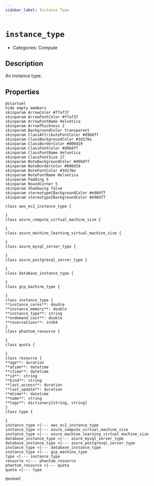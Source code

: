 ```yaml
---
sidebar_label: Instance Type
---
```


# `instance_type`

- Categories: Compute



## Description
An instance type.

## Properties
<ZoomPanPinch>

```kroki imgType="plantuml" imgAlt="Diagram of Instance Type data model"
@startuml
hide empty members
skinparam ArrowColor #ffaf37
skinparam ArrowFontColor #ffaf37
skinparam ArrowFontName Helvetica
skinparam ArrowThickness 2
skinparam BackgroundColor transparent
skinparam ClassAttributeFontColor #d9b8ff
skinparam ClassBackgroundColor #3d176e
skinparam ClassBorderColor #000d19
skinparam ClassFontColor #d9b8ff
skinparam ClassFontName Helvetica
skinparam ClassFontSize 17
skinparam NoteBackgroundColor #d9b8ff
skinparam NoteBorderColor #000d19
skinparam NoteFontColor #3d176e
skinparam NoteFontName Helvetica
skinparam Padding 5
skinparam RoundCorner 5
skinparam Shadowing false
skinparam stereotypeCBackgroundColor #e98df7
skinparam stereotypeIBackgroundColor #e98df7

class aws_ec2_instance_type {

}
class azure_compute_virtual_machine_size {

}
class azure_machine_learning_virtual_machine_size {

}
class azure_mysql_server_type {

}
class azure_postgresql_server_type {

}
class database_instance_type {

}
class gcp_machine_type {

}
class instance_type {
**instance_cores**: double
**instance_memory**: double
**instance_type**: string
**ondemand_cost**: double
**reservations**: int64
}
class phantom_resource {

}
class quota {

}
class resource {
**age**: duration
**atime**: datetime
**ctime**: datetime
**id**: string
**kind**: string
**last_access**: duration
**last_update**: duration
**mtime**: datetime
**name**: string
**tags**: dictionary[string, string]
}
class type {

}
instance_type <|--- aws_ec2_instance_type
instance_type <|--- azure_compute_virtual_machine_size
instance_type <|--- azure_machine_learning_virtual_machine_size
database_instance_type <|--- azure_mysql_server_type
database_instance_type <|--- azure_postgresql_server_type
instance_type <|--- database_instance_type
instance_type <|--- gcp_machine_type
type <|--- instance_type
resource <|--- phantom_resource
phantom_resource <|--- quota
quota <|--- type

@enduml
```

</ZoomPanPinch>




